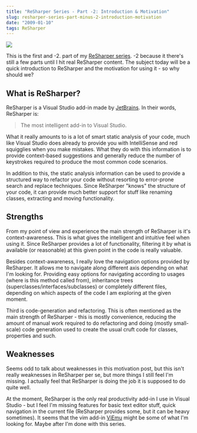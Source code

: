```yaml
---
title: "ReSharper Series - Part -2: Introduction & Motivation"
slug: resharper-series-part-minus-2-introduction-motivation
date: "2009-01-10"
tags: ReSharper
---
```


<img src="/WindowsLiveWriter/ResharperEventDay2Motivation_C8A6/image_thumb.png" className="right" />

This is the first and -2. part of my [ReSharper series](/2009/01/10/resharper-series/). -2 because it there's still a few parts until I hit real ReSharper content. The subject today will be a quick introduction to ReSharper and the motivation for using it - so why should we?
 
## What is ReSharper?
 
ReSharper is a Visual Studio add-in made by [JetBrains](http://www.jetbrains.com). In their words, ReSharper is:

> The most intelligent add-in to Visual Studio.

What it really amounts to is a lot of smart static analysis of your code, much like Visual Studio does already to provide you with IntelliSense and red squigglies when you make mistakes. What they do with this information is to provide context-based suggestions and generally reduce the number of keystrokes required to produce the most common code scenarios. 
 
In addition to this, the static analysis information can be used to provide a structured way to refactor your code without resorting to error-prone search and replace techniques. Since ReSharper "knows" the structure of your code, it can provide much better support for stuff like renaming classes, extracting and moving functionality.
 
## Strengths
 
From my point of view and experience the main strength of ReSharper is it's context-awareness. This is what gives the intelligent and intuitive feel when using it. Since ReSharper provides a lot of functionality, filtering it by what is available (or reasonable) at this given point in the code is really valuable. 
 
Besides context-awareness, I really love the navigation options provided by ReSharper. It allows me to navigate along different axis depending on what I'm looking for. Providing easy options for navigating according to usages (where is this method called from), inheritance trees (superclasses/interfaces/subclasses) or completely different files, depending on which aspects of the code I am exploring at the given moment.
 
Third is code-generation and refactoring. This is often mentioned as the main strength of ReSharper - this is mostly convenience, reducing the amount of manual work required to do refactoring and doing (mostly small-scale) code generation used to create the usual cruft code for classes, properties and such.
 
## Weaknesses
 
Seems odd to talk about weaknesses in this motivation post, but this isn't really weaknesses in ReSharper per se, but more things I still feel I'm missing. I actually feel that ReSharper is doing the job it is supposed to do quite well.
 
At the moment, ReSharper is the only real productivity add-in I use in Visual Studio - but I feel I'm missing features for basic text editor stuff, quick navigation in the current file (ReSharper provides some, but it can be heavy sometimes). It seems that the vim add-in [ViEmu](http://www.viemu.com/) might be some of what I'm looking for. Maybe after I'm done with this series. 
